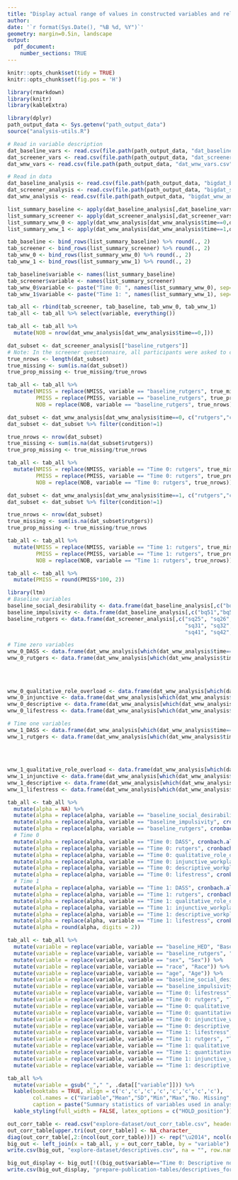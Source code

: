 ```yaml
---
title: "Display actual range of values in constructed variables and reliability"
author: 
date: '`r format(Sys.Date(), "%B %d, %Y")`'
geometry: margin=0.5in, landscape
output: 
  pdf_document:
    number_sections: TRUE
---
```



```r
knitr::opts_chunk$set(tidy = TRUE)
knitr::opts_chunk$set(fig.pos = 'H')
```


```r
library(rmarkdown)
library(knitr)
library(kableExtra)
```

```r
library(dplyr)
path_output_data <- Sys.getenv("path_output_data")
source("analysis-utils.R")

# Read in variable description
dat_baseline_vars <- read.csv(file.path(path_output_data, "dat_baseline_vars.csv"), header = TRUE)
dat_screener_vars <- read.csv(file.path(path_output_data, "dat_screener_vars.csv"), header = TRUE)
dat_wnw_vars <- read.csv(file.path(path_output_data, "dat_wnw_vars.csv"), header = TRUE)

# Read in data
dat_baseline_analysis <- read.csv(file.path(path_output_data, "bigdat_baseline_analysis.csv"), header = TRUE)
dat_screener_analysis <- read.csv(file.path(path_output_data, "bigdat_screener_analysis.csv"), header = TRUE)
dat_wnw_analysis <- read.csv(file.path(path_output_data, "bigdat_wnw_analysis.csv"), header = TRUE)
```

```r
list_summary_baseline <- apply(dat_baseline_analysis[,dat_baseline_vars$new_var_name], 2, ColumnSummary)
list_summary_screener <- apply(dat_screener_analysis[,dat_screener_vars$new_var_name], 2, ColumnSummary)
list_summary_wnw_0 <- apply(dat_wnw_analysis[dat_wnw_analysis$time==0,dat_wnw_vars$new_var_name], 2, ColumnSummary)
list_summary_wnw_1 <- apply(dat_wnw_analysis[dat_wnw_analysis$time==1,dat_wnw_vars$new_var_name], 2, ColumnSummary)
```

```r
tab_baseline <- bind_rows(list_summary_baseline) %>% round(., 2)
tab_screener <- bind_rows(list_summary_screener) %>% round(., 2)
tab_wnw_0 <- bind_rows(list_summary_wnw_0) %>% round(., 2)
tab_wnw_1 <- bind_rows(list_summary_wnw_1) %>% round(., 2)
```


```r
tab_baseline$variable <- names(list_summary_baseline)
tab_screener$variable <- names(list_summary_screener)
tab_wnw_0$variable <- paste("Time 0: ", names(list_summary_wnw_0), sep="")
tab_wnw_1$variable <- paste("Time 1: ", names(list_summary_wnw_1), sep="")

tab_all <- rbind(tab_screener, tab_baseline, tab_wnw_0, tab_wnw_1)
tab_all <- tab_all %>% select(variable, everything())
```

```r
tab_all <- tab_all %>% 
  mutate(NOB = nrow(dat_wnw_analysis[dat_wnw_analysis$time==0,]))
```


```r
dat_subset <- dat_screener_analysis[["baseline_rutgers"]]
# Note: In the screener questionnaire, all participants were asked to complete RAPI
true_nrows <- length(dat_subset)
true_missing <- sum(is.na(dat_subset))
true_prop_missing <- true_missing/true_nrows
```

```r
tab_all <- tab_all %>%
  mutate(NMISS = replace(NMISS, variable == "baseline_rutgers", true_missing),
         PMISS = replace(PMISS, variable == "baseline_rutgers", true_prop_missing),
         NOB = replace(NOB, variable == "baseline_rutgers", true_nrows))
```



```r
dat_subset <- dat_wnw_analysis[dat_wnw_analysis$time==0, c("rutgers","condition")]
dat_subset <- dat_subset %>% filter(condition!=1)

true_nrows <- nrow(dat_subset)
true_missing <- sum(is.na(dat_subset$rutgers))
true_prop_missing <- true_missing/true_nrows
```

```r
tab_all <- tab_all %>%
  mutate(NMISS = replace(NMISS, variable == "Time 0: rutgers", true_missing),
         PMISS = replace(PMISS, variable == "Time 0: rutgers", true_prop_missing),
         NOB = replace(NOB, variable == "Time 0: rutgers", true_nrows))
```

```r
dat_subset <- dat_wnw_analysis[dat_wnw_analysis$time==1, c("rutgers","condition")]
dat_subset <- dat_subset %>% filter(condition!=1)

true_nrows <- nrow(dat_subset)
true_missing <- sum(is.na(dat_subset$rutgers))
true_prop_missing <- true_missing/true_nrows
```

```r
tab_all <- tab_all %>%
  mutate(NMISS = replace(NMISS, variable == "Time 1: rutgers", true_missing),
         PMISS = replace(PMISS, variable == "Time 1: rutgers", true_prop_missing),
         NOB = replace(NOB, variable == "Time 1: rutgers", true_nrows))
```


```r
tab_all <- tab_all %>%
  mutate(PMISS = round(PMISS*100, 2))
```


```r
library(ltm)
# Baseline variables
baseline_social_desirability <- data.frame(dat_baseline_analysis[,c("bq62","bq63","bq64","bq65","bq66","bq67","bq68","bq69","bq70","bq71")])
baseline_impulsivity <- data.frame(dat_baseline_analysis[,c("bq51","bq52","bq53","bq54")])
baseline_rutgers <- data.frame(dat_screener_analysis[,c("sq25", "sq26", "sq27", "sq28", "sq29", "sq30", 
                                                        "sq31", "sq32", "sq33", "sq34", "sq35", "sq36", "sq37", "sq38", "sq39", "sq40", 
                                                        "sq41", "sq42", "sq43", "sq44")])

# Time zero variables
wnw_0_DASS <- data.frame(dat_wnw_analysis[which(dat_wnw_analysis$time==0),c("wnw28","wnw29","wnw30","wnw31","wnw32")])
wnw_0_rutgers <- data.frame(dat_wnw_analysis[which(dat_wnw_analysis$time==0),c("wnw41", "wnw42", "wnw43", "wnw44",
                                                                               "wnw45", "wnw46", "wnw47", "wnw48",
                                                                               "wnw49", "wnw50", "wnw51", "wnw52",
                                                                               "wnw53", "wnw54", "wnw55", "wnw56",
                                                                               "wnw57", "wnw58", "wnw59")])
wnw_0_qualitative_role_overload <- data.frame(dat_wnw_analysis[which(dat_wnw_analysis$time==0),c("wnw82","wnw83","wnw84")])
wnw_0_injunctive <- data.frame(dat_wnw_analysis[which(dat_wnw_analysis$time==0),c("wnw111","wnw114")])
wnw_0_descriptive <- data.frame(dat_wnw_analysis[which(dat_wnw_analysis$time==0),c("wnw116","wnw117")])
wnw_0_lifestress <- data.frame(dat_wnw_analysis[which(dat_wnw_analysis$time==0),c("wnw12", "wnw13", "wnw14", "qwnw15")])

# Time one variables
wnw_1_DASS <- data.frame(dat_wnw_analysis[which(dat_wnw_analysis$time==1),c("wnw28","wnw29","wnw30","wnw31","wnw32")])
wnw_1_rutgers <- data.frame(dat_wnw_analysis[which(dat_wnw_analysis$time==1),c("wnw41", "wnw42", "wnw43", "wnw44",
                                                                               "wnw45", "wnw46", "wnw47", "wnw48",
                                                                               "wnw49", "wnw50", "wnw51", "wnw52",
                                                                               "wnw53", "wnw54", "wnw55", "wnw56",
                                                                               "wnw57", "wnw58", "wnw59")])
wnw_1_qualitative_role_overload <- data.frame(dat_wnw_analysis[which(dat_wnw_analysis$time==1),c("wnw82","wnw83","wnw84")])
wnw_1_injunctive <- data.frame(dat_wnw_analysis[which(dat_wnw_analysis$time==1),c("wnw111","wnw114")])
wnw_1_descriptive <- data.frame(dat_wnw_analysis[which(dat_wnw_analysis$time==1),c("wnw116","wnw117")])
wnw_1_lifestress <- data.frame(dat_wnw_analysis[which(dat_wnw_analysis$time==1),c("wnw12", "wnw13", "wnw14", "qwnw15")])

tab_all <- tab_all %>%
  mutate(alpha = NA) %>%
  mutate(alpha = replace(alpha, variable == "baseline_social_desirability", cronbach.alpha(baseline_social_desirability, na.rm=TRUE)[["alpha"]])) %>%
  mutate(alpha = replace(alpha, variable == "baseline_impulsivity", cronbach.alpha(baseline_impulsivity, na.rm=TRUE)[["alpha"]])) %>%
  mutate(alpha = replace(alpha, variable == "baseline_rutgers", cronbach.alpha(baseline_rutgers, na.rm=TRUE)[["alpha"]])) %>%
  # Time 0
  mutate(alpha = replace(alpha, variable == "Time 0: DASS", cronbach.alpha(wnw_0_DASS, na.rm=TRUE)[["alpha"]])) %>%
  mutate(alpha = replace(alpha, variable == "Time 0: rutgers", cronbach.alpha(wnw_0_rutgers, na.rm=TRUE)[["alpha"]])) %>%
  mutate(alpha = replace(alpha, variable == "Time 0: qualitative_role_overload", cronbach.alpha(wnw_0_qualitative_role_overload, na.rm=TRUE)[["alpha"]])) %>%
  mutate(alpha = replace(alpha, variable == "Time 0: injunctive_workplace_norms", cronbach.alpha(wnw_0_injunctive, na.rm=TRUE)[["alpha"]])) %>%
  mutate(alpha = replace(alpha, variable == "Time 0: descriptive_workplace_norms", cronbach.alpha(wnw_0_descriptive, na.rm=TRUE)[["alpha"]])) %>%
  mutate(alpha = replace(alpha, variable == "Time 0: lifestress", cronbach.alpha(wnw_0_lifestress, na.rm=TRUE)[["alpha"]])) %>%
  # Time 1
  mutate(alpha = replace(alpha, variable == "Time 1: DASS", cronbach.alpha(wnw_1_DASS, na.rm=TRUE)[["alpha"]])) %>%
  mutate(alpha = replace(alpha, variable == "Time 1: rutgers", cronbach.alpha(wnw_1_rutgers, na.rm=TRUE)[["alpha"]])) %>%
  mutate(alpha = replace(alpha, variable == "Time 1: qualitative_role_overload", cronbach.alpha(wnw_1_qualitative_role_overload, na.rm=TRUE)[["alpha"]])) %>%
  mutate(alpha = replace(alpha, variable == "Time 1: injunctive_workplace_norms", cronbach.alpha(wnw_1_injunctive, na.rm=TRUE)[["alpha"]])) %>%
  mutate(alpha = replace(alpha, variable == "Time 1: descriptive_workplace_norms", cronbach.alpha(wnw_1_descriptive, na.rm=TRUE)[["alpha"]])) %>%
  mutate(alpha = replace(alpha, variable == "Time 1: lifestress", cronbach.alpha(wnw_1_lifestress, na.rm=TRUE)[["alpha"]])) %>%
  mutate(alpha = round(alpha, digits = 2))
```


```r
tab_all <- tab_all %>%
  mutate(variable = replace(variable, variable == "baseline_HED", "Baseline HED")) %>%
  mutate(variable = replace(variable, variable == "baseline_rutgers", "Baseline RAPI")) %>%
  mutate(variable = replace(variable, variable == "sex", "Sex")) %>%
  mutate(variable = replace(variable, variable == "race", "Race")) %>%
  mutate(variable = replace(variable, variable == "age", "Age")) %>%
  mutate(variable = replace(variable, variable == "baseline_social_desirability", "Baseline social desirability")) %>%
  mutate(variable = replace(variable, variable == "baseline_impulsivity", "Baseline impulsivity")) %>%
  mutate(variable = replace(variable, variable == "Time 0: lifestress", "Time 0: Life stress")) %>%
  mutate(variable = replace(variable, variable == "Time 0: rutgers", "Time 0: RAPI")) %>%
  mutate(variable = replace(variable, variable == "Time 0: qualitative_role_overload", "Time 0: Qualitative role overload")) %>%
  mutate(variable = replace(variable, variable == "Time 0: quantitative_role_overload", "Time 0: Quantitative role overload")) %>%
  mutate(variable = replace(variable, variable == "Time 0: injunctive_workplace_norms", "Time 0: Injunctive norms")) %>%
  mutate(variable = replace(variable, variable == "Time 0: descriptive_workplace_norms", "Time 0: Descriptive norms")) %>%
  mutate(variable = replace(variable, variable == "Time 1: lifestress", "Time 1: Life stress")) %>%
  mutate(variable = replace(variable, variable == "Time 1: rutgers", "Time 1: RAPI")) %>%
  mutate(variable = replace(variable, variable == "Time 1: qualitative_role_overload", "Time 1: Qualitative role overload")) %>%
  mutate(variable = replace(variable, variable == "Time 1: quantitative_role_overload", "Time 1: Quantitative role overload")) %>%
  mutate(variable = replace(variable, variable == "Time 1: injunctive_workplace_norms", "Time 1: Injunctive norms")) %>%
  mutate(variable = replace(variable, variable == "Time 1: descriptive_workplace_norms", "Time 1: Descriptive norms")) 
```

```r
tab_all %>%
  mutate(variable = gsub("_"," ", .data[["variable"]])) %>%
  kable(booktabs = TRUE, align = c('c','c','c','c','c','c','c','c'),
        col.names = c("Variable","Mean","SD","Min","Max","No. Missing", "Percent Missing", "No. Participants", "Cronbach Alpha"),
        caption = paste("Summary statistics of variables used in analyses; Note that calculation of summary statistics displayed for the variables baseline RAPI and RAPI at time 0 and 1 were restricted to only those participants who reported (within the same survey) to have no drinking in the past month; Cronbach Alphas are denoted by `NA' when not applicable"), escape = FALSE) %>%
  kable_styling(full_width = FALSE, latex_options = c("HOLD_position"))  
```

```r
out_corr_table <- read.csv("explore-dataset/out_corr_table.csv", header=TRUE) 
out_corr_table[upper.tri(out_corr_table)] <- NA_character_
diag(out_corr_table[,2:(ncol(out_corr_table))]) <- rep("\u2014", ncol(out_corr_table)-1)
big_out <- left_join(x = tab_all, y = out_corr_table, by = "variable")
write.csv(big_out, "explore-dataset/descriptives.csv", na = "", row.names = FALSE)
```

```r
big_out_display <- big_out[!((big_out$variable=="Time 0: Descriptive norms") | (big_out$variable=="Time 1: Descriptive norms")), !(colnames(big_out) %in% c("X14", "X22"))]
write.csv(big_out_display, "prepare-publication-tables/descriptives_for_publication.csv", na = "", row.names = FALSE)
```

